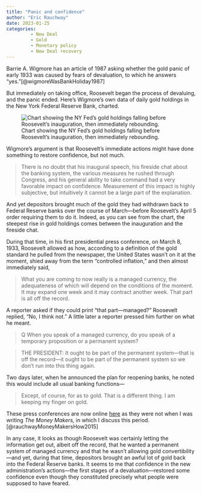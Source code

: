 ```yaml
---
title: "Panic and confidence"
author: "Eric Rauchway"
date: 2023-01-25
categories:
         - New Deal
         - Gold
         - Monetary policy
         - New Deal recovery
---
```


Barrie A. Wigmore has an article of 1987 asking whether the gold panic of early 1933 was caused by fears of devaluation, to which he answers "yes."[@wigmoreWasBankHoliday1987]

But immediately on taking office, Roosevelt began the process of devaluing, and the panic ended. Here's Wigmore's own data of daily gold holdings in the New York Federal Reserve Bank, charted.

![Chart showing the NY Fed's gold holdings falling before Roosevelt's inauguration, then immediately rebounding.](wigmore_gold.png)

Wigmore's argument is that Roosevelt's immediate actions might have done something to restore confidence, but not much.

>There is no doubt that his inaugural speech, his fireside chat about the banking system, the various measures he rushed through Congress, and his general ability to take command had a very favorable impact on confidence. Measurement of this impact is highly subjective, but intuitively it cannot be a large part of the explanation.

And yet depositors brought much of the gold they had withdrawn back to Federal Reserve banks over the course of March---before Roosevelt's April 5 order requiring them to do it. Indeed, as you can see from the chart, the steepest rise in gold holdings comes between the inauguration and the fireside chat.

During that time, in his first presidential press conference, on March 8, 1933, Roosevelt allowed as how, according to a definition of the gold standard he pulled from the newspaper, the United States wasn't on it at the moment, shied away from the term "controlled inflation," and then almost immediately said,

>What you are coming to now really is a managed currency, the adequateness of which will depend on the conditions of the moment. It may expand one week and it may contract another week. That part is all off the record.

A reporter asked if they could print "that part---managed?" Roosevelt replied, "No, I think not." A little later a reporter pressed him further on what he meant.

>Q When you speak of a managed currency, do you speak of a temporary proposition or a permanent system?

>THE PRESIDENT: It ought to be part of the permanent system---that is off the record---it ought to be part of the permanent system so we don't run into this thing again.

Two days later, when he announced the plan for reopening banks, he noted this would include all usual banking functions---

>Except, of course, for as to gold. That is a different thing. I am keeping my finger on gold.

These press conferences are now online [here](http://www.fdrlibrary.marist.edu/_resources/images/pc/pc0183.pdf) as they were not when I was writing *The Money Makers,* in which I discuss this period.[@rauchwayMoneyMakersHow2015]

In any case, it looks as though Roosevelt was certainly letting the information get out, albeit off the record, that he wanted a permanent system of managed currency and that he wasn't allowing gold convertibility---and yet, during that time, depositors brought an awful lot of gold back into the Federal Reserve banks. It seems to me that confidence in the new administration's actions---the first stages of a devaluation---restored some confidence even though they constituted precisely what people were supposed to have feared.
